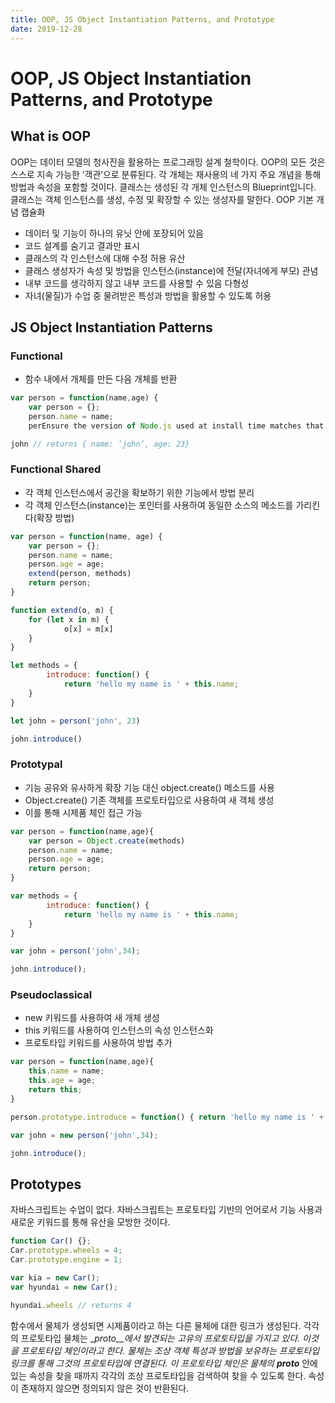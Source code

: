 ```yaml
---
title: OOP, JS Object Instantiation Patterns, and Prototype
date: 2019-12-28
---
```

# OOP, JS Object Instantiation Patterns, and Prototype

## What is OOP

OOP는 데이터 모델의 청사진을 활용하는 프로그래밍 설계 철학이다. OOP의 모든 것은 스스로 지속 가능한 ‘객관’으로 분류된다. 각 개체는 재사용의 네 가지 주요 개념을 통해 방법과 속성을 포함할 것이다. 클래스는 생성된 각 개체 인스턴스의 Blueprint입니다. 클래스는 객체 인스턴스를 생성, 수정 및 확장할 수 있는 생성자를 말한다.
OOP 기본 개념
캡슐화

* 데이터 및 기능이 하나의 유닛 안에 포장되어 있음
* 코드 설계를 숨기고 결과만 표시
* 클래스의 각 인스턴스에 대해 수정 허용
유산
* 클래스 생성자가 속성 및 방법을 인스턴스(instance)에 전달(자녀에게 부모)
관념
* 내부 코드를 생각하지 않고 내부 코드를 사용할 수 있음
다형성
* 자녀(물질)가 수업 중 물려받은 특성과 방법을 활용할 수 있도록 허용


## JS Object Instantiation Patterns

### Functional

* 함수 내에서 개체를 만든 다음 개체를 반환

```jsx
var person = function(name,age) {
	var person = {};
	person.name = name;
	perEnsure the version of Node.js used at install time matches that used at runtimen = person('john', 23);

john // returns { name: ‘john’, age: 23}
```



### Functional Shared


* 각 객체 인스턴스에서 공간을 확보하기 위한 기능에서 방법 분리
* 각 객체 인스턴스(instance)는 포인터를 사용하여 동일한 소스의 메소드를 가리킨다(확장 방법)

```jsx
var person = function(name, age) {
	var person = {};
	person.name = name;
	person.age = age;
	extend(person, methods)
	return person;
}

function extend(o, m) {
	for (let x in m) {
			o[x] = m[x]
	}
}

let methods = {
		introduce: function() {
			return 'hello my name is ' + this.name;  
	}	
}

let john = person('john', 23)

john.introduce()
```


### Prototypal


* 기능 공유와 유사하게 확장 기능 대신 object.create() 메소드를 사용
* Object.create() 기존 객체를 프로토타입으로 사용하여 새 객체 생성
* 이를 통해 시제품 체인 접근 가능

```jsx
var person = function(name,age){
	var person = Object.create(methods)
	person.name = name;
	person.age = age;
	return person;
}

var methods = {
		introduce: function() {
			return 'hello my name is ' + this.name;  
	}	
}

var john = person('john',34);

john.introduce();
```


### Pseudoclassical


* new 키워드를 사용하여 새 개체 생성
* this 키워드를 사용하여 인스턴스의 속성 인스턴스화
* 프로토타입 키워드를 사용하여 방법 추가

```jsx
var person = function(name,age){
	this.name = name;
	this.age = age;
	return this;
}

person.prototype.introduce = function() { return 'hello my name is ' + this.name; }

var john = new person('john',34);

john.introduce();
```


## Prototypes

자바스크립트는 수업이 없다. 자바스크립트는 프로토타입 기반의 언어로서 기능 사용과 새로운 키워드를 통해 유산을 모방한 것이다.

```jsx
function Car() {};
Car.prototype.wheels = 4;
Car.prototype.engine = 1;

var kia = new Car();
var hyundai = new Car();

hyundai.wheels // returns 4
```

함수에서 물체가 생성되면 시제품이라고 하는 다른 물체에 대한 링크가 생성된다. 각각의 프로토타입 물체는 __proto__에서 발견되는 고유의 프로토타입을 가지고 있다. 이것을 프로토타입 체인이라고 한다. 물체는 조상 객체 특성과 방법을 보유하는 프로토타입 링크를 통해 그것의 프로토타입에 연결된다. 이 프로토타입 체인은 물체의 __proto___ 안에 있는 속성을 찾을 때까지 각각의 조상 프로토타입을 검색하여 찾을 수 있도록 한다. 속성이 존재하지 않으면 정의되지 않은 것이 반환된다.

